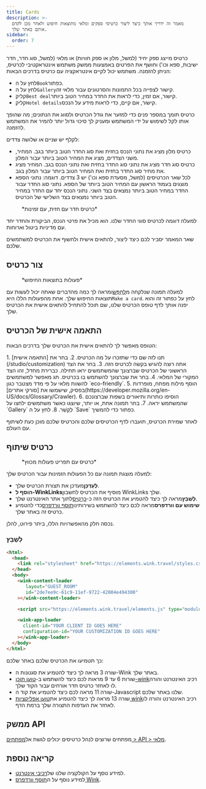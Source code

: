 ```yaml
---
title: Cards
description: >-
  מאמר זה ידריך אותך כיצד ליצור כרטיסי ספקים ומלאי מתוצאות חיפוש ולאחר מכן לקדם
  אותם באתר שלך.
sidebar:
  order: 7
---
```


כרטיס מייצג ספק יחיד (למשל, מלון או ספק חוויות) או מלאי (למשל, סוג חדר, חדר ישיבות, ספא וכו') וחושף את הפרטים באמצעות ממשק משתמש אינטראקטיבי לכרטיס, הניתן להזמנה.
משתמש יכול לקיים אינטראקציה עם כרטיס בדרכים הבאות:

* לחץ על ה`Book`כפתור.
* לחץ על ה`Gallery`קישור לצפייה בכל התמונות והסרטונים עבור מלאי זה.
* קליק`Best deal`קישור, אם זמין, כדי לראות את החדר במחיר הטוב ביותר.
* קליק`Hotel details`קישור, אם קיים, כדי לראות מידע על הנכס.

כרטיס תומך במספר פנים כדי למזער את גודל הכרטיס ולסווג את הנתונים; מה שהופך אותו לקל לשימוש על ידי המשתמש ומעניק לך סיכוי גדול יותר להמיר את המשתמש להזמנה.

לקלף יש שניים או שלושה צדדים:

* כרטיס מלון מציג את נתוני הנכס בחזית ואת סוג החדר הטוב ביותר בגב. המחיר, משני הצדדים, מציג את המחיר הטוב ביותר עבור המלון.
* כרטיס סוג חדר מציג את נתוני סוג החדר בחזית ואת נתוני הנכס בגב. המחיר מציג את מחיר סוג החדר בחזית ואת המחיר הטוב ביותר עבור המלון בגב.
* לכל שאר הכרטיסים (למשל, מסעדת ספא ​​וכו') יש 3 צדדים. דוגמה: נתוני הספא מוצגים בעמוד הראשון עם המחיר הטוב ביותר של הספא. נתוני סוג החדר עבור החדר במחיר הטוב ביותר נמצאים בצד השני. נתוני הנכס יחד עם החדר במחיר הטוב ביותר נמצאים בצד השלישי של הכרטיס.

<figure>
  <CloudinaryImage width="350" height="829" resize="scale" quality="best" alt="תצוגה מקדימה של הכרטיס" src="academy/card-example" errorImage="noimage_opaque_nyrtl0.png" />

  <figcaption>*כרטיס חדר עם חזית, עם זמינות*</figcaption>
</figure>


למעלה דוגמה לכרטיס סוגי החדר שלנו. הוא מכיל את פרטי הנכס, הביקורת והחדר יחד עם מדיניות ביטול וארוחות.

שאר המאמר יסביר לכם כיצד ליצור, להתאים אישית ולחשוף את הכרטיס למשתמשים שלכם.

## צור כרטיס

<figure>
  <CloudinaryImage width="350" height="238" resize="scale" quality="best" alt="פעולות" src="academy/inventory-actions" errorImage="noimage_opaque_nyrtl0.png" />

  <figcaption>*פעולות בתוצאות החיפוש*</figcaption>
</figure>


למעלה תמונה שנלקחה מ[לְחַפֵּשׂ](/studio/search)ומראה לך כמה מהדברים שאתה יכול לעשות עם תוצאות החיפוש שלך. אחת מהפעולות הללו היא`Make a card`.
לחץ על כפתור זה והוא יפנה אותך לדף טופס הכרטיס שלנו, שם תוכל להתחיל להתאים אישית את הכרטיס שלך.

## התאמה אישית של הכרטיס

הטופס מאפשר לך להתאים אישית את הכרטיס שלך בדרכים הבאות:

<Steps>
  1. תנו לזה שם כדי שתזכרו על מה הכרטיס.
  2. בחר את [התאמה אישית](/studio/customization) אתה רוצה להגיש בקשה לכרטיס הזה.
  3. בחר את הצד הראשוני של הכרטיס שברצונך שהמשתמשים יראו תחילה. כברירת מחדל, זהו הצד המקורי של המלאי.
  4. בחר את <Badge text="badge" variant="tip" size="small" /> שברצונך להשתמש בו בכרטיס. תג מאפשר למשתמשים להשוות מלאי על פי מדד מצטבר כגון `eco-friendly`.
  5. הוסף מילות מפתח, מופרדות בפסיק, שישמשו את [סורקי אתרים](https://developer.mozilla.org/en-US/docs/Glossary/Crawler).
  6. הוסיפו כותרות ותיאורים בשפות שברצונכם שהמשתמש יראה.
  7. בחר תמונה אחת, או יותר, שיוצגו כאשר משתמשים ילחצו על `Gallery` לְקַשֵׁר.
  8. לחץ על ה `Save` כפתור כדי להמשיך.
</Steps>


לאחר שמירת הכרטיס, תועברו לדף הכרטיסים שלכם והכרטיס שלכם מוכן כעת לשיתוף עם העולם.

## כרטיס שיתוף

<figure>
  <CloudinaryImage width="350" height="857" resize="scale" quality="best" alt="כַּרְטִיס" src="academy/card-actions" errorImage="noimage_opaque_nyrtl0.png" />

  <figcaption>*כרטיס עם תפריט פעולות מכווץ*</figcaption>
</figure>


למעלה מוצגת תמונה עם כל הפעולות הזמינות עבור הכרטיס שלך:

* **לְעַדְכֵּן**מעדכן את תצורת הכרטיס שלך.
* **הוסף ל-WinkLinks**מוסיף את הכרטיס לחשבון WinkLinks שלך.
* **לְשַׁבֵּץ**מראה לך כיצד להטמיע את הכרטיס הזה כ-[כַּרְטִיס](/developers/web-components/#content-loader)לתוך אתר האינטרנט שלך.
* **שימוש עם וורדפרס**מראה לכם כיצד להשתמש בשירותינו[תוסף וורדפרס](/developers/wordpress)כדי להטמיע כרטיס זה באתר שלך.

נכסה חלק מהאפשרויות הללו, ביתר פירוט, להלן.

### לְשַׁבֵּץ

```html {3, 6-9, 11, 13-16}
<html>
  <head>
    <link rel="stylesheet" href="https://elements.wink.travel/styles.css"></link>
  </head>
  <body>
    <wink-content-loader
       layout="GUEST_ROOM"
       id="2de7ee9c-61c9-11ef-9722-42004e494300"
    ></wink-content-loader>

    <script src="https://elements.wink.travel/elements.js" type="module" defer></script>

    <wink-app-loader
      client-id="YOUR CLIENT ID GOES HERE"
      configuration-id="YOUR CUSTOMIZATION ID GOES HERE"
    ></wink-app-loader>
  </body>
</html>
```

כך תטמיעו את הכרטיס שלכם באתר שלכם:

* שורה 3 מראה לך כיצד להטמיע את סגנונות ה-Wink באתר שלך.
* שורות 6 עד 9 מראות לכם כיצד להשתמש ב-[טוען תוכן-wink](/developers/web-components/#content-loader)רכיב האינטרנט והורה לו לאחזר כרטיס חדר אורחים עבור הקוד שלך.
* שורה 11 מראה לכם כיצד להטמיע את קוד ה-Javascript שלנו באתר שלכם.
* שורה 13 מראה לך כיצד להטמיע את[טוען אפליקציות wink](/developers/web-components/#application-loader)רכיב האינטרנט והורה לו לאחזר את העדפות התצורה שלך ברמת הדף.

## ממשק API

מפתחים שרוצים לנהל כרטיסים יכולים לגשת אל[מפתחים > API > מלאי](/developers/apis/#inventory-api).

## קריאה נוספת

* למידע נוסף על הקולקציה שלנו של[רכיבי אינטרנט](/developers/web-components).
* למידע נוסף על ה[תוסף וורדפרס Wink](/developers/wordpress).

